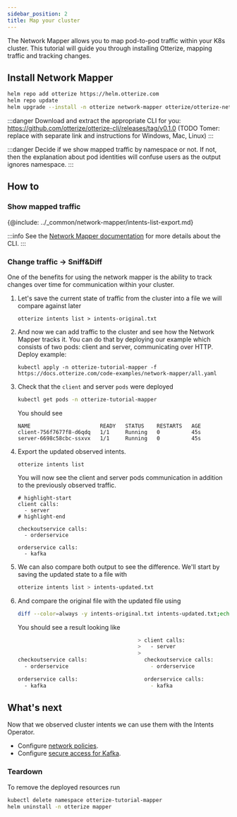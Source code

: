 ```yaml
---
sidebar_position: 2
title: Map your cluster
---
```


The Network Mapper allows you to map pod-to-pod traffic within your K8s cluster. This tutorial will guide you
through installing Otterize, mapping traffic and tracking changes.

## Install Network Mapper

```bash
helm repo add otterize https://helm.otterize.com
helm repo update
helm upgrade --install -n otterize network-mapper otterize/otterize-network-mapper --create-namespace
```
:::danger
Download and extract the appropriate CLI for you: https://github.com/otterize/otterize-cli/releases/tag/v0.1.0
(TODO Tomer: replace with separate link and instructions for Windows, Mac, Linux)
:::

:::danger
Decide if we show mapped traffic by namespace or not. If not, then the explanation about pod identities will confuse
users as the output ignores namespace.
:::

## How to

### Show mapped traffic

{@include: ../_common/network-mapper/intents-list-export.md}

:::info
See the [Network Mapper documentation](/documentation/network-mapper/intro) for more details about the CLI.
:::

### Change traffic -> Sniff&Diff

One of the benefits for using the network mapper is the ability to track changes over time for communication within your
cluster.

1. Let's save the current state of traffic from the cluster into a file we will compare against later
   ```shell
   otterize intents list > intents-original.txt
   ```


2. And now we can add traffic to the cluster and see how the Network Mapper tracks it. You can do that by deploying our
   example
   which consists of two pods: client and server, communicating over HTTP. Deploy example:
   ```shell
   kubectl apply -n otterize-tutorial-mapper -f https://docs.otterize.com/code-examples/network-mapper/all.yaml
   ```
3. Check that the `client` and server `pods` were deployed
   ```bash
   kubectl get pods -n otterize-tutorial-mapper
   ```
   You should see
   ```
   NAME                      READY   STATUS    RESTARTS   AGE
   client-756f7677f8-d6qdq   1/1     Running   0          45s
   server-6698c58cbc-ssxvx   1/1     Running   0          45s
   ```
4. Export the updated observed intents.
   ```shell
   otterize intents list
   ```
   You will now see the client and server pods communication in addition
   to the previously observed traffic.
   ```shell
   # highlight-start
   client calls:
     - server
   # highlight-end
   
   checkoutservice calls:
     - orderservice
   
   orderservice calls:
     - kafka
   ```
5. We can also compare both output to see the difference. We'll start by saving the updated state to a file with
   ```bash
   otterize intents list > intents-updated.txt
   ```
6. And compare the original file with the updated file using
   ```bash
   diff --color=always -y intents-original.txt intents-updated.txt;echo
   ```
   You should see a result looking like
   ```bash
                                         > client calls:
                                         >   - server
                                         >
   checkoutservice calls:                  checkoutservice calls:
     - orderservice                          - orderservice

   orderservice calls:                     orderservice calls:
     - kafka                                 - kafka
      ```

## What's next

<!-- [Intents Operator](/documentation/intents-operator): -->
Now that we observed cluster intents we can use them with the Intents Operator.

- Configure [network policies](/documentation/quick-tutorials/k8s-network-policies).
- Configure [secure access for Kafka](/documentation/quick-tutorials/kafka-mtls).

### Teardown

To remove the deployed resources run

```bash
kubectl delete namespace otterize-tutorial-mapper
helm uninstall -n otterize mapper
```